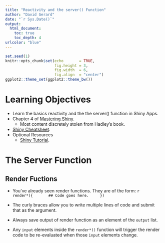 ```yaml
---
title: "Reactivity and the server() Function"
author: "David Gerard"
date: "`r Sys.Date()`"
output:  
  html_document:
    toc: true
    toc_depth: 4
urlcolor: "blue"
---
```


```r
set.seed(1)
knitr::opts_chunk$set(echo       = TRUE, 
                      fig.height = 3, 
                      fig.width  = 6,
                      fig.align  = "center")
ggplot2::theme_set(ggplot2::theme_bw())
```

# Learning Objectives

- Learn the basics reactivity and the the server() function in Shiny Apps.
- Chapter 4 of [Mastering Shiny](https://mastering-shiny.org/).
    - Most content discretely stolen from Hadley's book.
- [Shiny Cheatsheet](https://github.com/rstudio/cheatsheets/blob/master/shiny.pdf).
- Optional Resources
  - [Shiny Tutorial](https://stat545.com/shiny00_index.html).

# The Server Function

## Render Fuctions

- You've already seen render functions. They are of the form:
    ```r
    render*({
      ## Code goes here.
    })
    ```
    
- The curly braces allow you to write multiple lines of code and submit that
  as the argument.
    
- Always save output of render function as an element of the `output` list.

- Any `input` elements inside the `render*()` function will trigger
  the render code to be re-evaluated when those `input` elements change.
